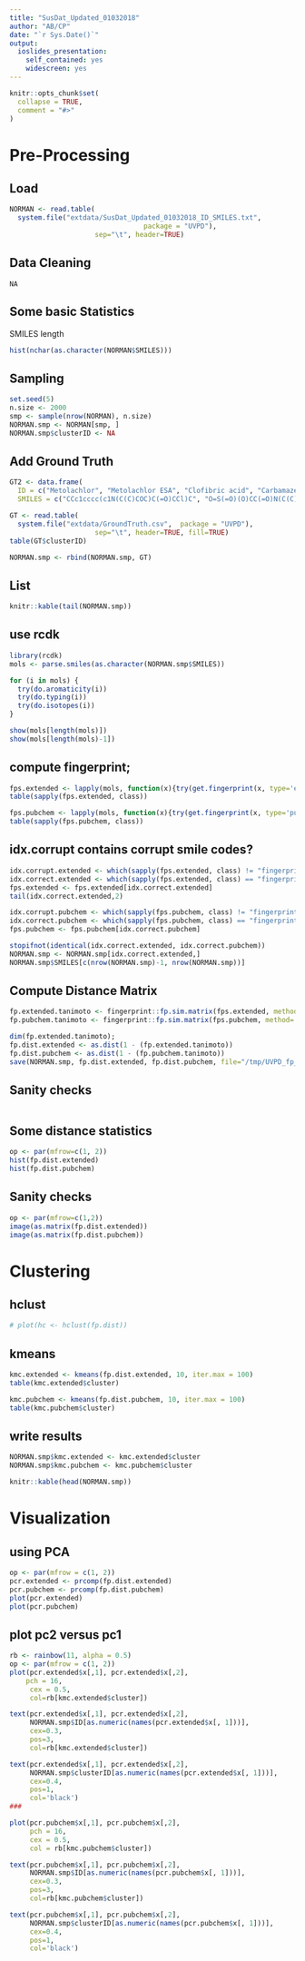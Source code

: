 ```yaml
---
title: "SusDat_Updated_01032018"
author: "AB/CP"
date: "`r Sys.Date()`"
output:
  ioslides_presentation:
    self_contained: yes
    widescreen: yes
---
```


```r
knitr::opts_chunk$set(
  collapse = TRUE,
  comment = "#>"
)
```

# Pre-Processing

## Load
```r
NORMAN <- read.table(
  system.file("extdata/SusDat_Updated_01032018_ID_SMILES.txt",
                                 package = "UVPD"), 
                     sep="\t", header=TRUE)
``` 



## Data Cleaning


`NA`

## Some basic Statistics

SMILES length
```r
hist(nchar(as.character(NORMAN$SMILES)))
```


## Sampling
```r
set.seed(5)
n.size <- 2000
smp <- sample(nrow(NORMAN), n.size)
NORMAN.smp <- NORMAN[smp, ]
NORMAN.smp$clusterID <- NA
```

## Add Ground Truth {.smaller}

```r
GT2 <- data.frame(
  ID = c("Metolachlor", "Metolachlor ESA", "Clofibric acid", "Carbamazepine", "Carbamazepine-10,11-epoxide", "Carbamazepine-9-carboxaldehyde", "OLEYL ARACHIDATE", "OLEYL ACETATE"),
  SMILES = c("CCc1cccc(c1N(C(C)COC)C(=O)CCl)C", "O=S(=O)(O)CC(=O)N(C(C)COC)c1c(CC)cccc1C", "CC(C)(Oc1ccc(Cl)cc1)C(=O)O", "N1(c2c(cccc2)C=Cc2c1cccc2)C(=O)N", "NC(=O)N1c2ccccc2C2OC2c2ccccc12", "NC(=O)N1c2ccccc2C(C=O)c2ccccc12", "CCCCCCCCCCCCCCCCCCCC(=O)OCCCCCCCC/C=C\\CCCCCCCC", "CCCCCCCC/C=C\\CCCCCCCCOC(=O)C"))
```

```r
GT <- read.table(
  system.file("extdata/GroundTruth.csv",  package = "UVPD"), 
                     sep="\t", header=TRUE, fill=TRUE)
table(GT$clusterID)
```

```r
NORMAN.smp <- rbind(NORMAN.smp, GT)
```

## List {.smaller}

```r
knitr::kable(tail(NORMAN.smp))
```

## use rcdk 

```r
library(rcdk)
mols <- parse.smiles(as.character(NORMAN.smp$SMILES))

for (i in mols) {
  try(do.aromaticity(i))
  try(do.typing(i))
  try(do.isotopes(i))
}

show(mols[length(mols)])
show(mols[length(mols)-1])
```




## compute fingerprint; 

```r
fps.extended <- lapply(mols, function(x){try(get.fingerprint(x, type='extended'))})
table(sapply(fps.extended, class))

fps.pubchem <- lapply(mols, function(x){try(get.fingerprint(x, type='pubchem'))})
table(sapply(fps.pubchem, class))
```

## idx.corrupt contains corrupt smile codes?


```r
idx.corrupt.extended <- which(sapply(fps.extended, class) != "fingerprint")
idx.correct.extended <- which(sapply(fps.extended, class) == "fingerprint")
fps.extended <- fps.extended[idx.correct.extended]
tail(idx.correct.extended,2)
```


```r
idx.corrupt.pubchem <- which(sapply(fps.pubchem, class) != "fingerprint")
idx.correct.pubchem <- which(sapply(fps.pubchem, class) == "fingerprint")
fps.pubchem <- fps.pubchem[idx.correct.pubchem]

stopifnot(identical(idx.correct.extended, idx.correct.pubchem))
NORMAN.smp <- NORMAN.smp[idx.correct.extended,]
NORMAN.smp$SMILES[c(nrow(NORMAN.smp)-1, nrow(NORMAN.smp))]
```




## Compute Distance Matrix

```r
fp.extended.tanimoto <- fingerprint::fp.sim.matrix(fps.extended, method='tanimoto')
fp.pubchem.tanimoto <- fingerprint::fp.sim.matrix(fps.pubchem, method='tanimoto')

dim(fp.extended.tanimoto);
fp.dist.extended <- as.dist(1 - (fp.extended.tanimoto))
fp.dist.pubchem <- as.dist(1 - (fp.pubchem.tanimoto))
save(NORMAN.smp, fp.dist.extended, fp.dist.pubchem, file="/tmp/UVPD_fp_dist.RData")
```

## Sanity checks

```r
```

## Some distance statistics
```r
op <- par(mfrow=c(1, 2))
hist(fp.dist.extended)
hist(fp.dist.pubchem)
```

## Sanity checks 

```r
op <- par(mfrow=c(1,2))
image(as.matrix(fp.dist.extended))
image(as.matrix(fp.dist.pubchem))
```


# Clustering


## hclust

```r
# plot(hc <- hclust(fp.dist))
```


## kmeans

```r
kmc.extended <- kmeans(fp.dist.extended, 10, iter.max = 100)
table(kmc.extended$cluster)
```
```r
kmc.pubchem <- kmeans(fp.dist.pubchem, 10, iter.max = 100)
table(kmc.pubchem$cluster)
```


## write results

```r
NORMAN.smp$kmc.extended <- kmc.extended$cluster
NORMAN.smp$kmc.pubchem <- kmc.pubchem$cluster
```

```r
knitr::kable(head(NORMAN.smp))
```

# Visualization 


## using PCA {.smaller}

```r
op <- par(mfrow = c(1, 2))
pcr.extended <- prcomp(fp.dist.extended)
pcr.pubchem <- prcomp(fp.dist.pubchem)
plot(pcr.extended)
plot(pcr.pubchem)
```

## plot pc2 versus pc1 {.smaller}
```r
rb <- rainbow(11, alpha = 0.5)
op <- par(mfrow = c(1, 2))
plot(pcr.extended$x[,1], pcr.extended$x[,2],
    pch = 16,
     cex = 0.5,
     col=rb[kmc.extended$cluster])

text(pcr.extended$x[,1], pcr.extended$x[,2], 
     NORMAN.smp$ID[as.numeric(names(pcr.extended$x[, 1]))], 
     cex=0.3,
     pos=3, 
     col=rb[kmc.extended$cluster])

text(pcr.extended$x[,1], pcr.extended$x[,2], 
     NORMAN.smp$clusterID[as.numeric(names(pcr.extended$x[, 1]))], 
     cex=0.4,
     pos=1, 
     col='black')
###

plot(pcr.pubchem$x[,1], pcr.pubchem$x[,2],
     pch = 16,
     cex = 0.5,
     col = rb[kmc.pubchem$cluster])

text(pcr.pubchem$x[,1], pcr.pubchem$x[,2], 
     NORMAN.smp$ID[as.numeric(names(pcr.pubchem$x[, 1]))], 
     cex=0.3,
     pos=3, 
     col=rb[kmc.pubchem$cluster])

text(pcr.pubchem$x[,1], pcr.pubchem$x[,2], 
     NORMAN.smp$clusterID[as.numeric(names(pcr.pubchem$x[, 1]))], 
     cex=0.4,
     pos=1, 
     col='black')
```
